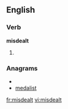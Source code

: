 ==English==
===Verb===
'''misdealt'''

#{{past of|[[misdeal]]}}

===Anagrams===
* {{alphagram|adeilmst}}
* [[medalist#English|medalist]]

[[fr:misdealt]]
[[vi:misdealt]]